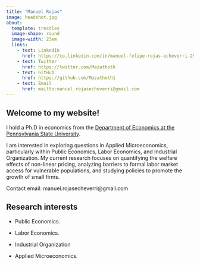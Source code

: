 ```yaml
---
title: "Manuel Rojas"
image: headshot.jpg
about: 
  template: trestles
  image-shape: round
  image-width: 23em
  links:
    - text: LinkedIn
      href: https://co.linkedin.com/in/manuel-felipe-rojas-echeverri-25373545
    - text: Twitter
      href: https://twitter.com/Mazathoth
    - text: GitHub
      href: https://github.com/Mazathoth1
    - text: Email
      href: mailto:manuel.rojasecheverri@gmail.com
---
```


## Welcome to my website!

I hold a Ph.D in economics from the [Department of Economics at the Pennsylvania State University](https://econ.la.psu.edu/).

I am interested in exploring questions in Applied Microeconomics, particularly within Public Economics, Labor Economics, and Industrial Organization. My current research focuses on quantifying the welfare effects of non-linear pricing, analyzing barriers to formal labor market access for vulnerable populations, and studying policies to promote the growth of small firms.

Contact email: manuel.rojasecheverri\@gmail.com

## Research interests

-   Public Economics.

-   Labor Economics.

-   Industrial Organization

-   Applied Microeconomics.
